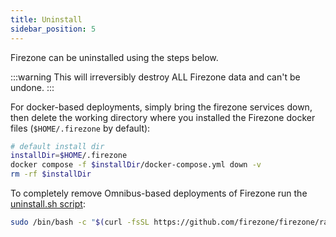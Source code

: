 ```yaml
---
title: Uninstall
sidebar_position: 5
---
```


Firezone can be uninstalled using the steps below.

:::warning
This will irreversibly destroy ALL Firezone data and can't be undone.
:::

<Tabs>
<TabItem label="Docker" value="docker" default>

For docker-based deployments, simply bring the firezone services down,
then delete the working directory where you installed the Firezone docker
files (`$HOME/.firezone` by default):

```bash
# default install dir
installDir=$HOME/.firezone
docker compose -f $installDir/docker-compose.yml down -v
rm -rf $installDir
```

</TabItem>
<TabItem label="Omnibus" value="omnibus">

To completely remove Omnibus-based deployments of Firezone run the [uninstall.sh
script](https://github.com/firezone/firezone/blob/master/scripts/omnibus-uninstall.sh):

```bash
sudo /bin/bash -c "$(curl -fsSL https://github.com/firezone/firezone/raw/master/scripts/omnibus-uninstall.sh)"
```

</TabItem>
</Tabs>
